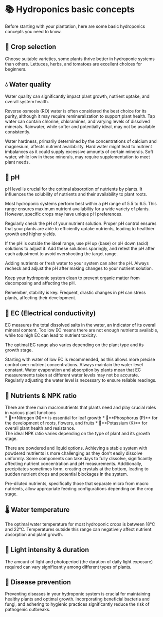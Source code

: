 
# 📚 Hydroponics basic concepts
Before starting with your plantation, here are some basic hydroponics concepts you need to know. 

<Cards>
  <Card title="​🥬​​ Crop selection" href="/Hydroponics/basicconcepts#-crop-selection" />
  <Card title="​​​💧 Water quality" href="/Hydroponics/basicconcepts#-water-quality" />
  <Card title="​🧪​ pH" href="/Hydroponics/basicconcepts#-ph" />
  <Card title="​🧂​ EC" href="/Hydroponics/basicconcepts#-ec-electrical-conductivity" />
  <Card title="​🍴​​ Nutrients & NPK ratio" href="/Hydroponics/basicconcepts#-nutrients--npk-ratio" />
  <Card title="​🌡️​​ Water temperature" href="/Hydroponics/basicconcepts#%EF%B8%8F-water-temperature" />
  <Card title="​🔆​ Light intensity & duration" href="/Hydroponics/basicconcepts#-light-intensity--duration" />
  <Card title="​🦠 Disease prevention" href="/Hydroponics/basicconcepts#-disease-prevention" />

</Cards>

## ​🥬​​ Crop selection
<div>
Choose suitable varieties, some plants thrive better in hydroponic systems than others. Lettuces, herbs, and tomatoes are excellent choices for beginners.
</div>

## ​💧​​​ Water quality
<div>
Water quality can significantly impact plant growth, nutrient uptake, and overall system health. 

Reverse osmosis (RO) water is often considered the best choice for its purity, although it may require remineralization to support plant health. Tap water can contain chlorine, chloramines, and varying levels of dissolved minerals. Rainwater, while softer and potentially ideal, may not be available consistently. 

Water hardness, primarily determined by the concentrations of calcium and magnesium, affects nutrient availability. Hard water might lead to nutrient imbalances as it could supply excessive amounts of certain minerals. Soft water, while low in these minerals, may require supplementation to meet plant needs.
</div>

## ​🧪​ pH
<div>
pH level is crucial for the optimal absorption of nutrients by plants. It influences the solubility of nutrients and their availability to plant roots. 

Most hydroponic systems perform best within a pH range of 5.5 to 6.5. This range ensures maximum nutrient availability for a wide variety of plants. However, specific crops may have unique pH preferences.

Regularly check the pH of your nutrient solution. Proper pH control ensures that your plants are able to efficiently uptake nutrients, leading to healthier growth and higher yields. 

If the pH is outside the ideal range, use pH up (base) or pH down (acid) solutions to adjust it. Add these solutions sparingly, and retest the pH after each adjustment to avoid overshooting the target range.

Adding nutrients or fresh water to your system can alter the pH. Always recheck and adjust the pH after making changes to your nutrient solution.

Keep your hydroponic system clean to prevent organic matter from decomposing and affecting the pH.

<Callout type="warning" emoji="⚠️">
Remember, stability is key. Frequent, drastic changes in pH can stress plants, affecting their development.
</Callout>
</div>

## ​🧂​ EC (Electrical conductivity)
<div>
EC measures the total dissolved salts in the water, an indicator of its overall mineral content. Too low EC means there are not enough nutrients available, while too high EC can lead to nutrient toxicity.

The optimal EC range also varies depending on the plant type and its growth stage.

Starting with water of low EC is recommended, as this allows more precise control over nutrient concentrations. 
<Callout type="warning" emoji="⚠️">
  Always maintain the water level constant. Water evaporation and absorption by plants mean that EC measurements taken at different water levels may not be accurate. Regularly adjusting the water level is necessary to ensure reliable readings.
</Callout>
</div>

## ​🍴​​ Nutrients & NPK ratio
<div>
There are three main macronutrients that plants need and play crucial roles in various plant functions
<div>
* 🍃**Nitrogen (N)** is essential for leaf growth
* 🌸**Phosphorus (P)** for the development of roots, flowers, and fruits
* 💪**Potassium (K)** for overall plant health and resistance.
</div>
The ideal NPK ratio varies depending on the type of plant and its growth stage.

There are powdered and liquid options. Achieving a stable system with powdered nutrients is more challenging as they don't easily dissolve uniformly. Some components can take days to fully dissolve, significantly affecting nutrient concentration and pH measurements. Additionally, precipitates sometimes form, creating crystals at the bottom, leading to sudden nutrient drops and potential blockages in the system. 

Pre-diluted nutrients, specifically those that separate micro from macro nutrients, allow appropriate feeding configurations depending on the crop stage.
</div>

## 🌡️​​ Water temperature
<div>
The optimal water temperature for most hydroponic crops is between 18°C and 22°C. Temperatures outside this range can negatively affect nutrient absorption and plant growth. 
</div>

## 🔆​ Light intensity & duration
<div>
The amount of light and photoperiod (the duration of daily light exposure) required can vary significantly among different types of plants.
</div>

## ​🦠 Disease prevention
<div>
Preventing diseases in your hydroponic system is crucial for maintaining healthy plants and optimal growth. Incorporating beneficial bacteria and fungi, and adhering to hygienic practices significantly reduce the risk of pathogenic outbreaks.
</div>